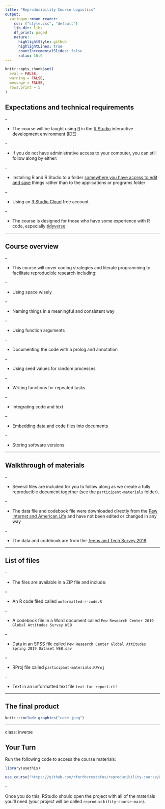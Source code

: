 ```yaml
---
title: "Reproducibility Course Logistics"
output:
  xaringan::moon_reader:
    css: ["style.css", "default"]
    lib_dir: libs
    df_print: paged
    nature:
      highlightStyle: github
      highlightLines: true
      countIncrementalSlides: false
      ratio: 16:9
---
```


```r
knitr::opts_chunk$set(
  eval = FALSE,
  warning = FALSE,
  message = FALSE,
  rows.print = 5
)
```


## Expectations and technical requirements

--

* The course will be taught using [R](https://cran.r-project.org) in the [R Studio](https://www.rstudio.com) interactive development environment (IDE)

--

* If you do not have administrative access to your computer, you can still follow along by either: 

--

  + Installing R and R Studio to a folder [somewhere you have access to edit and save](https://rpubs.com/tomhopper/windows_nonadmin_install) things rather than to the applications or programs folder
  
--

  + Using an [R Studio Cloud](https://rstudio.cloud) free account  

--

* The course is designed for those who have some experience with R code, especially [tidyverse](https://www.tidyverse.org) 

---

## Course overview

--

* This course will cover coding strategies and literate programming to facilitate reproducible research including: 

--

  + Using space wisely 

--

  + Naming things in a meaningful and consistent way 

--

  + Using function arguments

--

  + Documenting the code with a prolog and annotation
    
--

  + Using seed values for random processes

--

  + Writing functions for repeated tasks

--

  + Integrating code and text

--

  + Embedding data and code files into documents

--

  + Storing software versions
    
---

## Walkthrough of materials 

--

* Several files are included for you to follow along as we create a fully reproducible document together (see the `participant-materials` folder). 

--

* The data file and codebook file were downloaded directly from the [Pew Internet and American Life](https://www.pewresearch.org/tools-and-resources/) and have not been edited or changed in any way

--

* The data and codebook are from the [Teens and Tech Survey 2018](https://www.pewresearch.org/internet/dataset/teens-and-tech-survey-2018/) 

---

## List of files

--

* The files are available in a ZIP file and include: 

--

  + An R code filed called `unformatted-r-code.R`

--

  + A codebook file in a Word document called `Pew Research Center 2019 Global Attitudes Survey WEB` 

--

  + Data in an SPSS file called `Pew Research Center Global Attitudes Spring 2019 Dataset WEB.sav`

--
      
  + RProj file called `participant-materials.RProj`

--

  + Text in an unformatted text file `text-for-report.rtf`

---

## The final product

```r
knitr::include_graphics("cake.jpeg")
```

---

class: inverse

## Your Turn

Run the following code to access the course materials:

```r
library(usethis)

use_course("https://github.com/rfortherestofus/reproducibility-course/archive/refs/heads/main.zip")
```

--

Once you do this, RStudio should open the project with all of the materials you'll need (your project will be called `reproducibility-course-main`).

